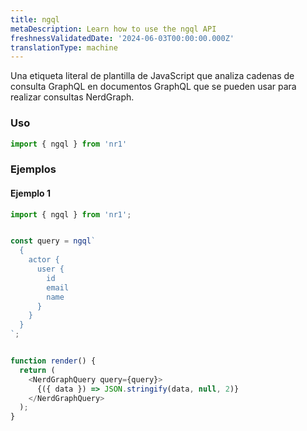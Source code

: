 ```yaml
---
title: ngql
metaDescription: Learn how to use the ngql API
freshnessValidatedDate: '2024-06-03T00:00:00.000Z'
translationType: machine
---
```


Una etiqueta literal de plantilla de JavaScript que analiza cadenas de consulta GraphQL en documentos GraphQL que se pueden usar para realizar consultas NerdGraph.

### Uso

```js
import { ngql } from 'nr1'
```

### Ejemplos

#### Ejemplo 1

```js
import { ngql } from 'nr1';


const query = ngql`
  {
    actor {
      user {
        id
        email
        name
      }
    }
  }
`;


function render() {
  return (
    <NerdGraphQuery query={query}>
      {({ data }) => JSON.stringify(data, null, 2)}
    </NerdGraphQuery>
  );
}
```